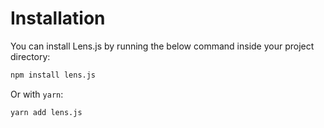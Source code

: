 
# Installation

You can install Lens.js by running the below command inside your project directory:

```sh
npm install lens.js
```

Or with `yarn`:

```sh
yarn add lens.js
```
